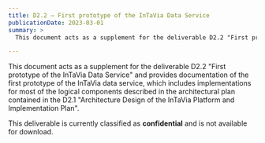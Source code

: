 ```yaml
---
title: D2.2 – First prototype of the InTaVia Data Service
publicationDate: 2023-03-01
summary: >
  This document acts as a supplement for the deliverable D2.2 "First prototype of the InTaVia Data Service" and provides documentation of the first prototype of the InTaVia data service, which includes implementations for most of the logical components described in the architectural plan contained in the D2.1 "Architecture Design of the InTaVia Platform and Implementation Plan".

---
```


This document acts as a supplement for the deliverable D2.2 "First prototype of the InTaVia Data Service" and provides documentation of the first prototype of the InTaVia data service, which includes implementations for most of the logical components described in the architectural plan contained in the D2.1 "Architecture Design of the InTaVia Platform and Implementation Plan".

This deliverable is currently classified as **confidential** and is not available for download.
